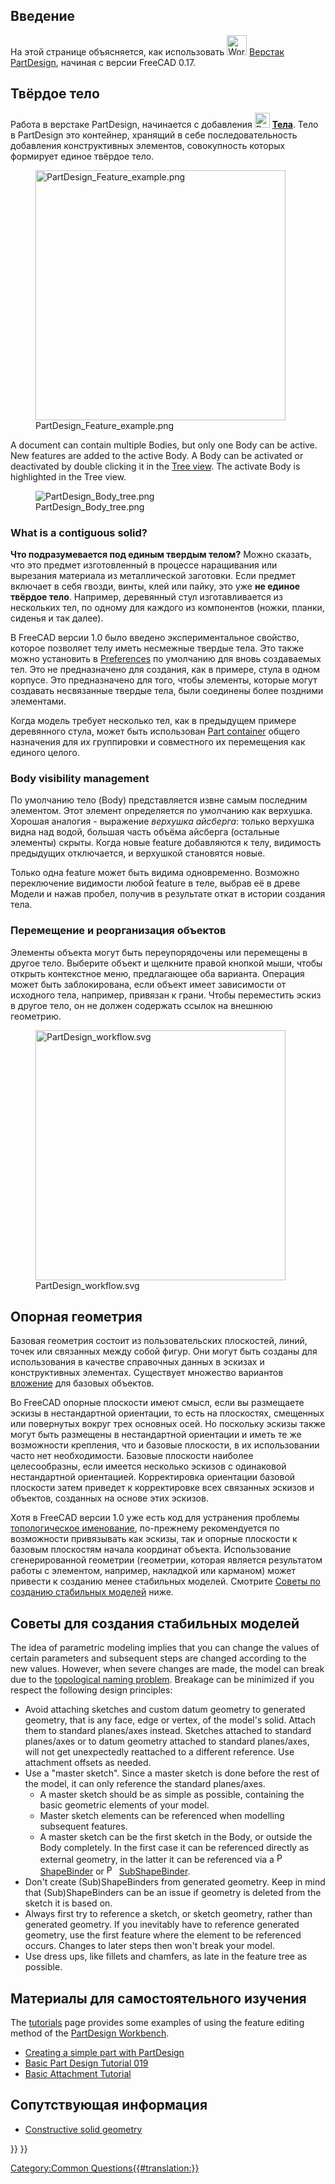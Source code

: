 <languages/>
{{TOCright}}

<span id="Introduction"></span>
== Введение ==

<div class="mw-translate-fuzzy">
На этой странице объясняется, как использовать [[Image:Workbench_PartDesign.svg|32px]] [[PartDesign Workbench/ru|Верстак PartDesign]], начиная с версии FreeCAD 0.17.
</div>

<span id="Body"></span>
== Твёрдое тело ==

<div class="mw-translate-fuzzy">
Работа в верстаке PartDesign, начинается с добавления [[File:PartDesign_Body.svg|24px]] '''[[PartDesign_Body/ru|Тела]]'''. Тело в PartDesign это контейнер, хранящий в себе последовательность добавления конструктивных элементов, совокупность которых формирует единое твёрдое тело.
</div>

[[File:PartDesign_Feature_example.png|400px]]

{{Caption|Feature editing in practice. From left to right:<br>
Body with a [[PartDesign_AdditiveBox|box]] feature.<br>
Body with a box and a [[PartDesign_Chamfer|chamfer]] feature.<br>
Body with a box, a chamfer and a [[PartDesign_Pocket|pocket]] feature.}}

A document can contain multiple Bodies, but only one Body can be active. New features are added to the active Body. A Body can be activated or deactivated by double clicking it in the [[Tree_view|Tree view]]. The activate Body is highlighted in the Tree view.

[[File:PartDesign Body tree.png]]

=== What is a contiguous solid? ===

<div class="mw-translate-fuzzy">
'''Что подразумевается под единым твердым телом?''' Можно сказать, что это предмет изготовленный в процессе наращивания или вырезания материала из металлической заготовки. Если предмет включает в себя гвозди, винты, клей или пайку, это уже '''не единое твёрдое тело'''. Например, деревянный стул изготавливается из нескольких тел, по одному для каждого из компонентов (ножки, планки, сиденья и так далее).
</div>

В FreeCAD версии 1.0 было введено экспериментальное свойство, которое позволяет телу иметь несмежные твердые тела. Это также можно установить в [[PartDesign_Preferences#General|Preferences]] по умолчанию для вновь создаваемых тел. Это не предназначено для создания, как в примере, стула в одном корпусе. Это предназначено для того, чтобы элементы, которые могут создавать несвязанные твердые тела, были соединены более поздними элементами.

<div class="mw-translate-fuzzy">
Когда модель требует несколько тел, как в предыдущем примере деревянного стула, может быть использован [[Std Part/ru|Part container]] общего назначения для их группировки и совместного их перемещения как единого целого.
</div>

=== Body visibility management ===

<div class="mw-translate-fuzzy">
По умолчанию тело (Body) представляется извне самым последним элементом. Этот элемент определяется по умолчанию как верхушка. Хорошая аналогия - выражение ''верхушка айсберга'': только верхушка видна над водой, большая часть объёма айсберга (остальные элементы) скрыты. Когда новые feature добавляются к телу, видимость предыдущих отключается, и верхушкой становятся новые.
</div>

<div class="mw-translate-fuzzy">
Только одна feature может быть видима одновременно. Возможно переключение видимости любой feature в теле, выбрав её в древе Модели и нажав пробел, получив в результате откат в истории создания тела.
</div>

<span id="Moving_and_Reordering_Objects"></span>
=== Перемещение и реорганизация объектов ===

Элементы объекта могут быть переупорядочены или перемещены в другое тело. Выберите объект и щелкните правой кнопкой мыши, чтобы открыть контекстное меню, предлагающее оба варианта. Операция может быть заблокирована, если объект имеет зависимости от исходного тела, например, привязан к грани. Чтобы переместить эскиз в другое тело, он не должен содержать ссылок на внешнюю геометрию.

[[Image:PartDesign_workflow.svg|400px]]

{{Caption|Schematic representation of the PartDesign workflow.}}

<span id="Datum_geometry"></span>
== Опорная геометрия ==

Базовая геометрия состоит из пользовательских плоскостей, линий, точек или связанных между собой фигур. Они могут быть созданы для использования в качестве справочных данных в эскизах и конструктивных элементах. Существует множество вариантов [[Part_EditAttachment|вложение]] для базовых объектов.

Во FreeCAD опорные плоскости имеют смысл, если вы размещаете эскизы в нестандартной ориентации, то есть на плоскостях, смещенных или повернутых вокруг трех основных осей. Но поскольку эскизы также могут быть размещены в нестандартной ориентации и иметь те же возможности крепления, что и базовые плоскости, в их использовании часто нет необходимости. Базовые плоскости наиболее целесообразны, если имеется несколько эскизов с одинаковой нестандартной ориентацией. Корректировка ориентации базовой плоскости затем приведет к корректировке всех связанных эскизов и объектов, созданных на основе этих эскизов.

Хотя в FreeCAD версии 1.0 уже есть код для устранения проблемы [[Topological_naming_problem|топологическое именование]], по-прежнему рекомендуется по возможности привязывать как эскизы, так и опорные плоскости к базовым плоскостям начала координат объекта. Использование сгенерированной геометрии (геометрии, которая является результатом работы с элементом, например, накладкой или карманом) может привести к созданию менее стабильных моделей. Смотрите [[#советы_для_создания_стабильных моделей|Советы по созданию стабильных моделей]] ниже.

<span id="Advice_for_creating_stable_models"></span>
== Советы для создания стабильных моделей ==

The idea of parametric modeling implies that you can change the values of certain parameters and subsequent steps are changed according to the new values. However, when severe changes are made, the model can break due to the [[Topological_naming_problem|topological naming problem]]. Breakage can be minimized if you respect the following design principles:

* Avoid attaching sketches and custom datum geometry to generated geometry, that is any face, edge or vertex, of the model's solid. Attach them to standard planes/axes instead. Sketches attached to standard planes/axes or to datum geometry attached to standard planes/axes, will not get unexpectedly reattached to a different reference. Use attachment offsets as needed.
* Use a "master sketch". Since a master sketch is done before the rest of the model, it can only reference the standard planes/axes.
** A master sketch should be as simple as possible, containing the basic geometric elements of your model.
** Master sketch elements can be referenced when modelling subsequent features.
** A master sketch can be the first sketch in the Body, or outside the Body completely. In the first case it can be referenced directly as external geometry, in the latter it can be referenced via a [[File:PartDesign_ShapeBinder.svg|16px]] [[PartDesign_ShapeBinder|ShapeBinder]] or [[File:PartDesign_SubShapeBinder.svg|16px]] [[PartDesign_SubShapeBinder|SubShapeBinder]].
* Don't create (Sub)ShapeBinders from generated geometry. Keep in mind that (Sub)ShapeBinders can be an issue if geometry is deleted from the sketch it is based on.
* Always first try to reference a sketch, or sketch geometry, rather than generated geometry. If you inevitably have to reference generated geometry, use the first feature where the element to be referenced occurs. Changes to later steps then won't break your model.
* Use dress ups, like fillets and chamfers, as late in the feature tree as possible.

<span id="Tutorials"></span>
==Материалы для самостоятельного изучения==

The [[Tutorials|tutorials]] page provides some examples of using the feature editing method of the [[PartDesign_Workbench|PartDesign Workbench]]. 
* [[Creating_a_simple_part_with_PartDesign|Creating a simple part with PartDesign]]
* [[Basic_Part_Design_Tutorial_019|Basic Part Design Tutorial 019]]
* [[Basic_Attachment_Tutorial|Basic Attachment Tutorial]]

<span id="Related"></span>
==Сопутствующая информация==

* [[Constructive_solid_geometry|Constructive solid geometry]]


{{PartDesign Tools navi{{#translation:}}}}
{{Userdocnavi{{#translation:}}}}
[[Category:Common Questions{{#translation:}}]]